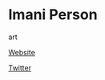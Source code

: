 # Imani Person

<Skills>

art

</Skills>

<Personal>

[Website](http://www.thatimaniperson.com)

[Twitter](https://twitter.com/ThatImaniPerson)

</Personal>


